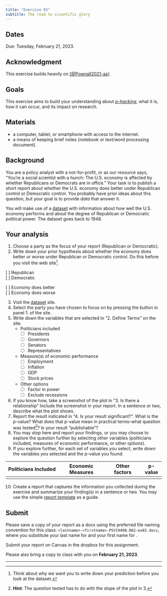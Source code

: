 ```yaml
---
title: "Exercise 02"
subtitle: The road to scientific glory
---
```


## Dates {-}

Due: [Tuesday, February 21, 2023]{.orange_due}.

## Acknowledgment {-}

This exercise builds heavily on [[@Pownall2021-aa]](https://doi.org/10.17605/OSF.IO/TH254).

## Goals {-}

This exercise aims to build your understanding about [*p-hacking*](https://forrt.org/glossary/p-hacking/), what it is, how it can occur, and its impact on research.

## Materials {-}

- a computer, tablet, or smartphone with access to the internet.
- a means of keeping brief notes (notebook or text/word processing document).

## Background {-}

You are a policy analyst with a not-for-profit, or as our resource says, "You’re a social scientist with a hunch: The U.S. economy is affected by whether Republicans or Democrats are in office."
Your task is to publish a short report about whether the U.S. economy does better under Republican control or Democratic control.
You probably have prior ideas about this question, but your goal is to provide *data* that answer it.

You will make use of a [dataset](https://projects.fivethirtyeight.com/p-hacking/) with information about how well the U.S. economy performs and about the degree of Republican or Democratic political power.
The dataset goes back to 1948.

## Your analysis {-}

1. Choose a party as the focus of your report (Republican or Democratic).
2. Write down your prior hypothesis about whether the economy does better or worse under Republican or Democratic control. Do this before you visit the web site[^1].

[ ] Republican</br>
[ ] Democratic

[ ] Economy does better</br>
[ ] Economy does worse

3. Visit the [dataset](https://projects.fivethirtyeight.com/p-hacking/) site.
4. Select the party you have chosen to focus on by pressing the button in panel 1. of the site.
5. Write down the variables that are selected in "2. Define Terms" on the site.
    - Politicians included
        - [ ] Presidents
        - [ ] Governors
        - [ ] Senators
        - [ ] Representatives
    - Measure(s) of economic performance
        - [ ] Employment
        - [ ] Inflation
        - [ ] GDP
        - [ ] Stock prices
    - Other options
        - [ ] Factor in power
        - [ ] Exclude recessions

6. If you know how, take a screenshot of the plot in "3. Is there a relationship" Include the screenshot in your report. In a sentence or two, describe what the plot shows.
7. Report the result indicated in "4. Is your result significant?". What is the p-value? What does that p-value mean in practical terms--what question was tested[^2]? Is your result "publishable"?
8. You may stop here and report your findings, or you may choose to explore the question further by selecting other variables (politicians included, measures of economic performance, or other options).
9. If you explore further, for each set of variables you select, write down the variables you selected and the p-value you found:

| Politicians Included | Economic Measures | Other factors | p-value |
|----------------------|-------------------|---------------|---------|
| <your data>          | <your data>       |   <your data> |   <your data>  |

10. Create a report that captures the information you collected during the exercise and summarize your finding(s) in a sentence or two. You may use the simple [report template](report_template.html) as a guide.

## Submit {-}

Please save a copy of your report as a docx using the preferred file naming convention for this class: `<lastname>-<firstname>-PSYCH490.002-ex02.docx`, where you substitute your last name for <lastname> and your first name for <firstname>.

Submit your report on Canvas in the dropbox for this assignment.

Please also bring a copy to class with you on **February 21, 2023**.

---

[^1]: Think about why we want you to write down your prediction before you look at the dataset.
[^2]: **Hint**: The question tested has to do with the slope of the plot in 3. 